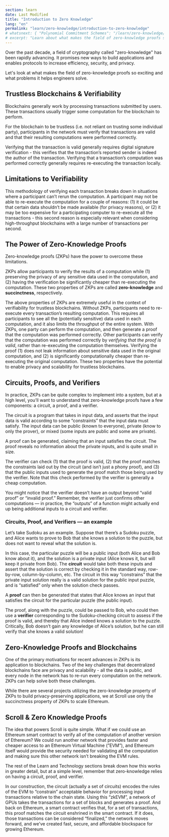 ```yaml
---
section: learn
date: Last Modified
title: "Introduction to Zero Knowledge"
lang: "en"
permalink: "learn/zero-knowledge/introduction-to-zero-knowledge"
# whatsnext: { "Polynomial Commitment Schemes": "/learn/zero-knowledge/polynomial-commitment-schemes" }
# excerpt: "Learn about what makes the field of zero-knowledge proofs so exciting and what problems it helps engineers solve"
---
```



Over the past decade, a field of cryptography called "zero-knowledge" has been rapidly advancing. It promises new ways to build applications and enables protocols to increase efficiency, security, and privacy.

Let's look at what makes the field of zero-knowledge proofs so exciting and what problems it helps engineers solve.

## Trustless Blockchains & Verifiability

Blockchains generally work by processing transactions submitted by users. These transactions usually trigger some computation for the blockchain to perform.

For the blockchain to be trustless (i.e. not reliant on trusting some individual party), participants in the network must verify that transactions are valid and that their resulting computations were performed correctly.

Verifying that the transaction is valid generally requires digital signature verification - this verifies that the transaction’s reported sender is indeed the author of the transaction. Verifying that a transaction’s computation was performed correctly generally requires re-executing the transaction locally.

## Limitations to Verifiability

This methodology of verifying each transaction breaks down in situations where a participant can’t rerun the computation. A participant may not be able to re-execute the computation for a couple of reasons: (1) it could be that certain data shouldn’t be made available (for privacy reasons), or (2) it may be too expensive for a participating computer to re-execute all the transactions - this second reason is especially relevant when considering high-throughput blockchains with a large number of transactions per second.

## The Power of Zero-Knowledge Proofs

Zero-knowledge proofs (ZKPs) have the power to overcome these limitations.

ZKPs allow participants to verify the results of a computation while (1) preserving the privacy of any sensitive data used in the computation, and (2) having the verification be significantly cheaper than re-executing the computation. These two properties of ZKPs are called **zero-knowledge** and **succinctness**, respectively.

The above properties of ZKPs are extremely useful in the context of verifiability for trustless blockchains. Without ZKPs, participants need to re-execute every transaction’s resulting computation. This requires all participants to see all the (potentially sensitive) data used in each computation, and it also limits the throughput of the entire system. With ZKPs, one party can perform the computation, and then generate a proof that the computation was performed correctly. Other participants can verify that the computation was performed correctly by _verifying that the proof is valid_, rather than re-executing the computation themselves. Verifying the proof (1) does not leak information about sensitive data used in the original computation, and (2) is significantly computationally cheaper than re-executing the original computation. These two properties have the potential to enable privacy and scalability for trustless blockchains.

## Circuits, Proofs, and Verifiers

In practice, ZKPs can be quite complex to implement into a system, but at a high level, you’ll want to understand that zero-knowledge proofs have a few components: a circuit, a proof, and a verifier.

The circuit is a program that takes in input data, and asserts that the input data is valid according to some “constraints” that the input data must satisfy. The input data can be public (known to everyone), private (know to only the prover), or mixed (some inputs are public and some are private).

A proof can be generated, claiming that an input satisfies the circuit. The proof reveals no information about the private inputs, and is quite small in size.

The verifier can check (1) that the proof is valid, (2) that the proof matches the constraints laid out by the circuit (and isn’t just a phony proof), and (3) that the public inputs used to generate the proof match those being used by the verifier. Note that this check performed by the verifier is generally a cheap computation.

<Aside type="tip" title="">
  You might notice that the verifier doesn’t have an output beyond “valid proof” or “invalid proof.” Remember, the
  verifier just confirms other computations — in practice, the “outputs” of a function might actually end up being
  additional inputs to a circuit and verifier.
</Aside>

### Circuits, Proof, and Verifiers — an example

Let’s take Sudoku as an example. Suppose that there’s a Sudoku puzzle, and Alice wants to prove to Bob that she knows a solution to the puzzle, but does not want to reveal what the solution is.

In this case, the particular puzzle will be a public input (both Alice and Bob know about it), and the solution is a private input (Alice knows it, but will keep it private from Bob). The **circuit** would take both these inputs and assert that the solution is correct by checking it in the standard way, row-by-row, column-by-column, etc. The circuit in this way “constrains” that the private input solution really is a valid solution for the public input puzzle, and is “satisfied” only when the solution check passes.

A **proof** can then be generated that states that Alice knows an input that satisfies the circuit for the particular puzzle (the public input).

The proof, along with the puzzle, could be passed to Bob, who could then use a **verifier** corresponding to the Sudoku-checking circuit to assess if the proof is valid, and thereby that Alice indeed knows a solution to the puzzle. Critically, Bob doesn’t gain any knowledge of Alice’s solution, but he can still verify that she knows a valid solution!

## Zero-Knowledge Proofs and Blockchains

One of the primary motivations for recent advances in ZKPs is its application to blockchains. Two of the key challenges that decentralized blockchains face are privacy and scalability - all the data is public, and every node in the network has to re-run every computation on the network. ZKPs can help solve both these challenges.

While there are several projects utilizing the zero-knowledge property of ZKPs to build privacy-preserving applications, we at Scroll use only the succinctness property of ZKPs to scale Ethereum.

## Scroll & Zero Knowledge Proofs

The idea that powers Scroll is quite simple. What if we could use an Ethereum smart contract to verify all of the computation of another version of Ethereum? We could run another network that provides faster and cheaper access to an Ethereum Virtual Machine (”EVM”), and Ethereum itself would provide the security needed for validating all the computation and making sure this other network isn’t breaking the EVM rules.

The rest of the Learn and Technology sections break down how this works in greater detail, but at a simple level, remember that zero-knowledge relies on having a circuit, proof, and verifier.

In our construction, the circuit (actually a set of circuits) encodes the rules of the EVM to “constrain” acceptable behavior for processing input transactions relative to the chain state. Using this “zkEVM”, a network of GPUs takes the transactions for a set of blocks and generates a proof. And back on Ethereum, a smart contract verifies that, for a set of transactions, this proof matches the circuit enshrined in the smart contract. If it does, those transactions can be considered “finalized,” the network moves forward, and we’ve created fast, secure, and affordable blockspace for growing Ethereum.
